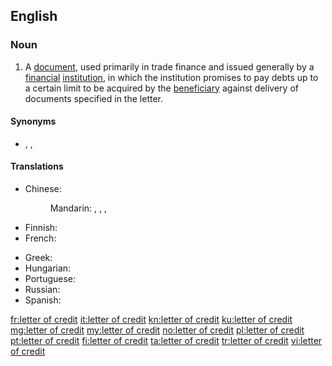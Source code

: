 ==English==

===Noun===
{{wikipedia}}
{{en-noun|head=[[letter]] [[of]] [[credit]]|letters of credit}}

# {{label|en|finance|banking}} A [[document]], used primarily in trade finance and issued generally by a [[financial]] [[institution]], in which the institution promises to pay debts up to a certain limit to be acquired by the [[beneficiary]] against delivery of documents specified in the letter.

====Synonyms====
* {{sense|trade finance document}} {{l|en|documentary credit}}, {{l|en|LC}}, {{l|en|L/C}}

====Translations====
{{trans-top|trade finance document}}
* Chinese:
*: Mandarin: {{t+|cmn|信用證|sc=Hani}}, {{t+|cmn|信用证|tr=xìnyòngzhèng|sc=Hani}}, {{t+|cmn|信用狀|sc=Hani}}, {{t+|cmn|信用状|tr=xìnyòngzhuàng|sc=Hani}}
* Finnish: {{t+|fi|remburssi}}
* French: {{t+|fr|lettre de crédit|f}}
{{trans-mid}}
* Greek: {{t|el|τραπεζική πίστωση|f}}
* Hungarian: {{t|hu|hitellevél}}
* Portuguese: {{t+|pt|carta de crédito}}
* Russian: {{t-needed|ru}}
* Spanish: {{t-needed|es}}
{{trans-bottom}}

[[fr:letter of credit]]
[[it:letter of credit]]
[[kn:letter of credit]]
[[ku:letter of credit]]
[[mg:letter of credit]]
[[my:letter of credit]]
[[no:letter of credit]]
[[pl:letter of credit]]
[[pt:letter of credit]]
[[fi:letter of credit]]
[[ta:letter of credit]]
[[tr:letter of credit]]
[[vi:letter of credit]]